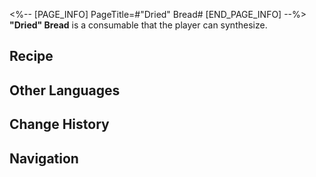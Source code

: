 <%-- [PAGE_INFO]
PageTitle=#"Dried" Bread#
[END_PAGE_INFO] --%>
{{Consumable Infobox
|id          = 401036
|image       = Item Dried Bread.png{{subst:void|<!--$UPLOAD:<<SpriteOutput/ItemFigures/401036.png>-<Item Dried Bread.png>-<Consumable Icons>>-->}}
|type        = Restorative Consumables
|rarity      = 2
|effect      = Restores HP to one designated ally equal to 24% of their Max HP and additionally restores 300 HP immediately after use.
|description = Wheat was Aedes Elysiae's main produce. Bread made from it was sweet, soft, and incredibly delicious. Now that the village has been destroyed by the black tide, the few loaves that remain have long since dried out and hardened, serving only as mementos rather than food.
|effectType  = 
|effectType2 = 
|effectType3 = 
|recipe      = {{cx|Source missing}}
|source1     = [[Omni-Synthesizer]]
|source2     = 
|source3     = 
}}
{{Description|'' "If you're determined enough, it's not entirely inedible..."''}}
'''"Dried" Bread''' is a consumable that the player can synthesize.

==Recipe==
{{Recipe
|type                  = Synthesis
|group                 = Consumable
|Deep Marrow Rock Salt = 2
|Protein Rice          = 1
|sort                  = Deep Marrow Rock Salt;Protein Rice
}}

==Other Languages==
{{Other Languages
|en   = "Dried" Bread
|zhs  = 面包「干」
|zht  = 麵包「乾」
|ja   = 「乾」パン
|ko   = 메마른 「빵」
|es   = Pan "seco"
|fr   = Pain «&nbsp;sec&nbsp;»
|ru   = «Чёрствый» хлеб
|th   = ขนมปัง "แห้งผาก"
|vi   = Bánh Mì "Khô"
|de   = „Trockenes“ Brot
|id   = "Dried" Bread
|pt   = Pão "Seco"
}}

==Change History==
{{Change History|3.3}}

==Navigation==
{{Consumable Navbox}}